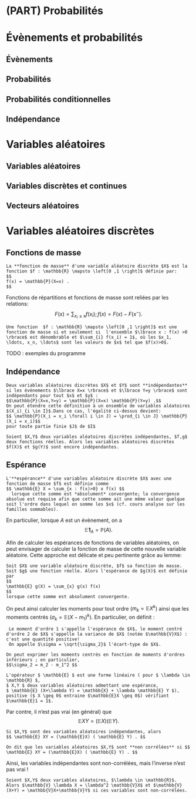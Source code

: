 # (PART) Probabilités {-} 

# Évènements et probabilités

## Évènements

## Probabilités

## Probabilités conditionnelles

## Indépendance

# Variables aléatoires

## Variables aléatoires

## Variables discrètes et continues

## Vecteurs aléatoires

# Variables aléatoires discrètes

## Fonctions de masse 
```definition
La **fonction de masse** d'une variable aléatoire discrète $X$ est la fonction $f : \mathbb{R} \mapsto \left[0 ,1 \right]$ définie par:
$$
f(x) = \mathbb{P}(X=x) .
$$
```
Fonctions de répartitions et fonctions de masse sont reliées par les relations:
$$
F(x) = \sum_{x_i \leq x} f(x_i) ; f(x) = F(x) - F(x^{-}) .
$$

```lemma
Une fonction  $f : \mathbb{R} \mapsto \left[0 ,1 \right]$ est une fonction de masse si et seulement si  l'ensemble $\lbrace x : f(x) >0 \rbrace$ est dénombrable et $\sum_{i} f(x_i) = 1$, où les $x_1, \ldots, x_n, \ldots$ sont les valeurs de $x$ tel que $f(x)>0$.
```
TODO : exemples du programme

## Indépendance

```definition
Deux variables aléatoires discrètes $X$ et $Y$ sont **indépendantes** si les évènements $\lbrace X=x \rbrace$ et $\lbrace Y=y \rbrace$ sont indépendants pour tout $x$ et $y$ :
$$\mathbb{P}(X=x,Y=y) = \mathbb{P}(X=x) \mathbb{P}(Y=y) .$$  
On peut étendre cette définition à un ensemble de variables aléatoires $(X_i)_{i \in I}$.Dans ce cas, l'égalité ci-dessus devient:
$$ \mathbb{P}(X_i = x_i \forall i \in J) = \prod_{i \in J} \mathbb{P}(X_i = x_i)$$
pour toute partie finie $J$ de $I$
```
```theorem
Soient $X,Y$ deux variables aléatoires discrètes indépendantes, $f,g$ deux fonctions réelles. Alors les variables aléatoires discrètes $f(X)$ et $g(Y)$ sont encore indépendantes.
```

## Espérance

```definition
L'**espérance** d'une variables aléatoire discrète $X$ avec une fonction de masse $f$ est définie comme
$$ \mathbb{E} X = \sum_{x : f(x)>0} x f(x) $$
  lorsque cette somme est *absolument* convergente; la convergence absolue est requise afin que cette somme ait une même valeur quelque soit l'ordre dans lequel on somme les $x$ (cf. cours analyse sur les familles sommables).
```
En particulier, lorsque $A$ est un évènement, on a
$$\mathbb{E} \mathbf{1}_A = \mathbb{P}(A).$$


Afin de calculer les espérances de fonctions de variables aléatoires, on peut envisager de calculer la fonction de masse de cette nouvelle variable aléatoire. Cette approche est délicate et peu pertinente grâce au lemme:
```lemma
Soit $X$ une variable aléatoire discrète, $f$ sa fonction de masse. Soit $g$ une fonction réelle. Alors l'espérance de $g(X)$ est définie par
$$
\mathbb{E} g(X) = \sum_{x} g(x) f(x)
$$
lorsque cette somme est absolument convergente.
```


On peut ainsi calculer les moments pour tout ordre ($m_k = \mathbb{E} X^k$) ainsi que les moments centrés ($\sigma_k = \mathbb{E} (X - m_1)^k$). En particulier, on définit :
```definition
 Le moment d'ordre 1 s'appelle l'espérance de $X$, le moment centré d'ordre 2 de $X$ s'appelle la variance de $X$ (notée $\mathbb{V}X$) : c'est une quantité positive!
 On appelle $\sigma = \sqrt{\sigma_2}$ l'écart-type de $X$.
 ```

```lemma
On peut exprimer les moments centrés en fonction de moments d'ordres inférieurs ; en particulier,
$$\sigma_2 = m_2 - m_1^2 $$
```

```theorem
L'opérateur $ \mathbb{E} $ est une forme linéaire ( pour $ \lambda \in \mathbb{R} $,
$ X,Y $ deux variables aléatoires admettant une espérance,
$ \mathbb{E} (X+\lambda Y) = \mathbb{X} + \lambda \mathbb{E} Y $), positive ($ X \geq 0$ entraine $\mathbb{E}X \geq 0$) vérifiant $\mathbb{E}1 = 1$.
```
Par contre, il n'est pas vrai (en général) que 
$$\mathbb{E} XY = (\mathbb{E}X) ( \mathbb{E} Y) . $$

```lemma
Si $X,Y$ sont des variables aléatoires indépendantes, alors 
$$ \mathbb{E} XY = (\mathbb{E}X) ( \mathbb{E} Y) . $$
```


```definition
On dit que les variables aléatoires $X,Y$ sont **non corrélées** si $$ \mathbb{E} XY = (\mathbb{E}X) ( \mathbb{E} Y) . $$
```
Ainsi, les variables indépendantes sont non-corrélées, mais l'inverse n'est pas vrai !

```theorem
Soient $X,Y$ deux variables aléatoires, $\lambda \in \mathbb{R}$. Alors $\mathbb{V} \lambda X = \lambda^2 \mathbb{V}X$ et $\mathbb{V}(X+Y) = \mathbb{V}X+\mathbb{V}Y$ si ces variables sont non-corrélées.
```



